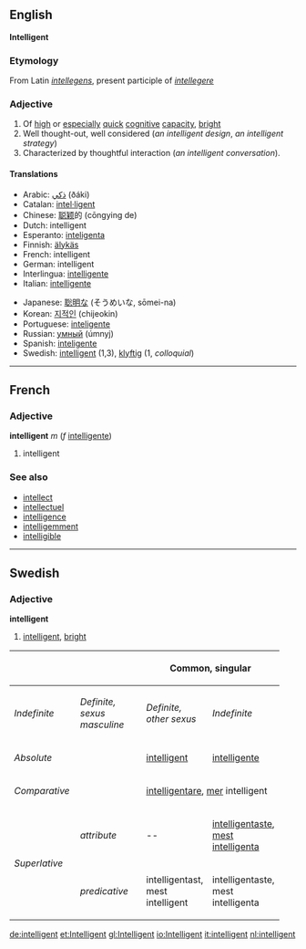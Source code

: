 ==English==
'''Intelligent'''

=== Etymology ===
From Latin ''[[intellegens]]'', present participle of ''[[intellegere]]''

=== Adjective ===

# Of [[high]] or [[especial]]ly [[quick]] [[cognitive]] [[capacity]], [[bright]]
# Well thought-out, well considered (''an intelligent design'', ''an intelligent strategy'')
# Characterized by thoughtful interaction (''an intelligent conversation'').

==== Translations ====
{{top}}
*Arabic: [[ذكي]] (ðáki)
*Catalan: [[intel·ligent]]
*Chinese: [[聪颖]]的 (cōngying de)
*Dutch: intelligent
*Esperanto: [[inteligenta]]
*Finnish: [[älykäs]]
*French: intelligent
*German: intelligent
*Interlingua: [[intelligente]]
*Italian: [[intelligente]]
{{mid}}
*Japanese: [[聡明]]な (そうめいな, sōmei-na)
*Korean: [[지적인]] (chijeokin)
*Portuguese: [[inteligente]]
*Russian: [[умный]] (úmnyj)
*Spanish: [[inteligente]]
*Swedish: [[intelligent#Swedish|intelligent]] (1,3), [[klyftig]] (1, ''colloquial'')
{{bottom}}


----

==French==
===Adjective===
'''intelligent''' ''m'' (''f'' [[intelligente]])

# intelligent

===See also===
*[[intellect#French|intellect]]
*[[intellectuel]]
*[[intelligence#French|intelligence]]
*[[intelligemment]]
*[[intelligible#French|intelligible]]

----
==Swedish==
===Adjective===
'''intelligent'''

#[[intelligent#English|intelligent]], [[bright]]

{| border=1 cellspacing=0 
|- bgcolor="#FFFFF0" align=center
! rowspan=2 colspan=2 |
! colspan=3 width=100| Common, singular 
! colspan=2 width=100| Neuter, singular 
! rowspan=2 width=100| Plural 
|- bgcolor="#FFFFF0" align=center
| width=100 | ''Indefinite'' 
| width=100 | ''Definite, sexus masculine'' 
| width=100 |  ''Definite, other sexus'' 
| width=100 | ''Indefinite'' 
| width=100 | ''Definite'' 
|- align=center
| colspan=2 width=120 | ''Absolute'' 
| [[intelligent]]
| [[intelligente]]
| [[intelligenta]]
| [[intelligent]]
| [[intelligenta]]
| [[intelligenta]]
|- align=center
| colspan=2 | ''Comparative'' 
| colspan=7 | [[intelligentare]], [[mer]] intelligent
|- align=center
| rowspan=2 width=50| ''Superlative'' 
| width=70 | ''attribute'' 
| -- 
| [[intelligentaste]], [[mest]] [[intelligenta]]
| intelligentaste, mest intelligenta
| --
| intelligentaste, mest intelligenta
| intelligentaste, mest intelligenta
|- align=center 
| ''predicative'' 
| intelligentast, mest intelligent
| intelligentaste, mest intelligenta
| intelligentaste, mest intelligenta
| intelligentast, mest intelligent 
| intelligentaste, mest intelligenta 
| intelligentaste, mest intelligenta
|}

[[de:intelligent]]
[[et:Intelligent]]
[[gl:Intelligent]]
[[io:Intelligent]]
[[it:intelligent]]
[[nl:intelligent]]